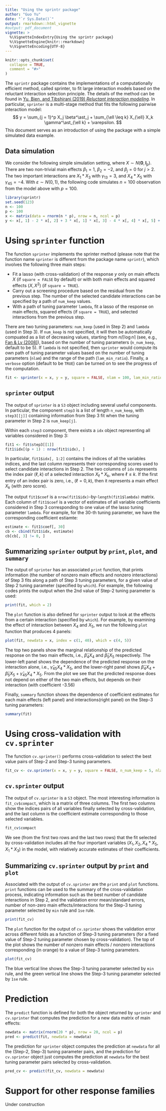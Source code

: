 ```yaml
---
title: "Using the sprintr package"
author: "Guo Yu"
date: "`r Sys.Date()`"
output: rmarkdown::html_vignette
#output: pdf_document
vignette: >
  %\VignetteIndexEntry{Using the sprintr package}
  %\VignetteEngine{knitr::rmarkdown}
  %\VignetteEncoding{UTF-8}
---
```


```r
knitr::opts_chunk$set(
  collapse = TRUE,
  comment = "#>"
)
```

The `sprintr` package contains the implementations of a computationally efficient method, called sprinter, to fit large interaction models based on the reluctant interaction selection principle. The details of the method can be found in [Yu, Bien, and Tibshirani (2019) *Reluctant interaction modeling*](https://arxiv.org/abs/1907.08414).
In particular, `sprinter` is a multi-stage method that fits the following pairwise interaction model:
$$
y = \sum_{j = 1}^p X_j \beta^\ast_j + \sum_{\ell \leq k} X_{\ell} X_k \gamma^\ast_{\ell k} + \varepsilon.
$$
This document serves as an introduction of using the package with a simple simulated data example.

## Data simulation
We consider the following simple simulation setting, where $X \sim N(\mathbf{0}, \mathbf{I}_p)$. There are two non-trivial main effects $\beta_1 = 1$, $\beta_2 = -2$, and $\beta_j = 0$ for $j > 2$. The two important interactions are $X_1 * X_3$ with $\gamma_{13} = 3$, and $X_4 * X_5$ with $\gamma_{45} = -4$. With $\varepsilon \sim N(0, 1)$, the following code simulates $n = 100$ observation from the model above with $p = 100$.
```r
library(sprintr)
set.seed(123)
n <- 100
p <- 100
x <- matrix(data = rnorm(n * p), nrow = n, ncol = p)
y <- x[, 1] - 2 * x[, 2] + 3 * x[, 1] * x[, 3] - 4 * x[, 4] * x[, 5] + rnorm(100)
```


# Using `sprinter` function
The function `sprinter` implements the sprinter method (please note that the function name `sprinter` is different from the package name `sprintr`), which involves the following three main steps:

- Fit a lasso (with cross-validation) of the response $y$ only on main effects $X$ (if `square = FALSE` by default) or with both main effects and squared effects $(X, X^2)$ (if `square = TRUE`).
- Carry out a screening procedure based on the residual from the previous step. The number of the selected candidate interactions can be specified by a path of `num_keep` values.
- With a path of tuning parameter `lambda`, fit a lasso of the response on main effects, squared effects (if `square = TRUE`), and selected interactions from the previous step. 

There are two tuning parameters: `num_keep` (used in Step 2) and `lambda` (used in Step 3). If `num_keep` is not specified, it will then be automatically compuated as a list of decreasing values, starting from $n / \lceil \log n \rceil$ (see, e.g., [Fan & Lv (2008)](https://orfe.princeton.edu/~jqfan/papers/06/SIS.pdf)), based on the number of tuning parameters (`n_num_keep`, default to be 5). 
If `lambda` is not specified, then `sprinter` would compute its own path of tuning parameter values based on the number of tuning parameters (`nlam`) and the range of the path (`lam_min_ratio`).
Finally, a `verbose` option (default to be `TRUE`) can be turned on to see the progress of the computation.
```r
fit <- sprinter(x = x, y = y, square = FALSE, nlam = 100, lam_min_ratio = 0.01)
```

## `sprinter` output
The output of `sprinter` is a `S3` object including several useful components. In particular, the component `step3` is a list of length `n_num_keep`, with `step3[[j]]` containing information from Step 3 fit when the tuning parameter in Step 2 is `num_keep[j]`.

Within each `step3` component, there exists a `idx` object representing all variables considered in Step 3:
```r
fit1 <- fit$step3[[1]]
fit1$idx[(p + 1) : nrow(fit1$idx), ]
```
In particular, `fit1$idx[, 1:2]` contains the indices of all the variables indices, and the last column represents their corresponding scores used to select candidate interactions in Step 2. The two columns of `idx` represents the index pair $(\ell, k)$ of a selected interaction $X_\ell * X_k$, where $\ell \leq k$.
If the first entry of an index pair is zero, i.e., $(\ell = 0, k)$, then it represents a main effect $X_k$ (with zero score).

The output `fit1$coef` is a `nrow(fit1$idx)`-by-`length(fit1$lambda)` matrix. Each column of `fit1$coef` is a vector of estimates of all variable coefficients considered in Step 3 corresponding to one value of the lasso tuning parameter `lambda`. For example, for the 30-th tuning parameter, we have the corresponding coefficient estiamte:
```r
estimate <- fit1$coef[, 30]
cb <- cbind(fit1$idx, estimate)
cb[cb[, 3] != 0, ]
```

## Summarizing `sprinter` output by `print`, `plot`, and `summary`
The output of `sprinter` has an associated `print` function, that prints information (the number of nonzero main effects and nonzero interactions) of Step 3 fits along a path of Step 3 tuning parameters, for a given value of Step 2 tuning parameter (specified by `which`). For example, the following codes prints the output when the 2nd value of Step-2 tuning parameter is used:
```r
print(fit, which = 2)
```
The `plot` function is also defined for `sprinter` output to look at the effects from a certain interaction (specified by `which`). For example, by examining the effect of interaction between $X_4$ and $X_5$, we run the following `plot` function that produces 4 panels:
```r
plot(fit, newdata = x, index = c(1, 40), which = c(4, 5))
```
The top two panels show the marginal relationship of the predicted response on the two main effects, i.e., $\hat{\beta}_4 X_4$ and $\hat{\beta}_5 X_5$ respectively. The lower-left panel shows the dependence of the predicted response on the interaction alone, i.e., $\hat{\gamma}_{45} X_4 * X_5$, and the lower-right panel shows $\hat{\beta}_4 X_4 + \hat{\beta}_5 X_5 + \hat{\gamma}_{45} X_4 * X_5$. From the plot we see that the predicted response does not depend on either of the two main effects, but depends on their interaction (with coefficient -3.56)

Finally, `summary` function shows the dependence of coefficient estimates for each main effects (left panel) and interactions(right panel) on the Step-3 tuning parameters:
```r
summary(fit)
```

# Using cross-validation with `cv.sprinter`
The function `cv.sprinter()` performs cross-validation to select the best value pairs of Step-2 and Step-3 tuning parameters.
```r
fit_cv <- cv.sprinter(x = x, y = y, square = FALSE, n_num_keep = 5, nlam = 100, lam_min_ratio = 0.01)
```

## `cv.sprinter` output
The output of `cv.sprinter` is a `S3` object. The most interesting information is `fit_cv$compact`, which is a matrix of three columns.
The first two columns show the indices pairs of all variables finally selected by cross-validation, and the last column is the coefficient estimate corresponding to those selected variables.
```r
fit_cv$compact
```
We see (from the first two rows and the last two rows) that the fit selected by cross-validation includes all the four important variables ($X_1, X_2, X_4*X_5, X_1 * X_3$) in the model, with relatively accurate estimates of their coefficients.

## Summarizing `cv.sprinter` output by `print` and `plot`
Associated with the output of `cv.sprinter` are the `print` and `plot` functions. `print` functions can be used to the summary of the cross-validation process, indicating information such as the best number of candidate interactions in Step 2, and the validation error mean/standard errors, number of non-zero main effects/interactions for the Step-3 tuning parameter selected by `min` rule and `1se` rule.
```r
print(fit_cv)
```

The `plot` function for the output of `cv.sprinter` shows the validation error across different folds as a function of Step-3 tuning parameters (for a fixed value of Step-2 tuning parameter chosen by cross-validation). The top of the plot shows the number of nonzero main effects / nonzero interactions corresponding (in orange) to a value of Step-3 tuning parameters.
```r
plot(fit_cv)
```
The blue vertical line shows the Step-3 tuning parameter selected by `min` rule, and the green vertical line shows the Step-3 tuning parameter selected by `1se` rule.

# Prediction
The `predict` function is defined for both the object returned by `sprinter` and `cv.sprinter` that computes the prediction for a new data matrix of main effects:
```r
newdata <- matrix(rnorm(20 * p), nrow = 20, ncol = p)
pred <- predict(fit, newdata = newdata)
```
The prediction for `sprinter` object computes the prediction at `newdata` for all the (Step-2, Step-3) tuning parameter pairs, and the prediction for `cv.sprinter` object just computes the prediction at `newdata` for the best tuning parameter pairs selected by cross-validation.
```r
pred_cv <- predict(fit_cv, newdata = newdata)
```

# Support for other response families
Under construction
